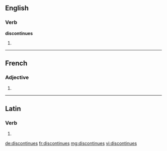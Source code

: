 ==English==

===Verb===
'''discontinues'''

# {{en-third-person singular of|discontinue}}

----

==French==

===Adjective===
{{fr-adj-form}} {{f-p}}

# {{feminine plural of|discontinu|lang=fr}}

----

==Latin==

===Verb===
{{la-verb-form|discontinuēs}}

# {{conjugation of|discontinuo|discontinuō|2|s|pres|act|sub|lang=la}}

[[de:discontinues]]
[[fr:discontinues]]
[[mg:discontinues]]
[[vi:discontinues]]